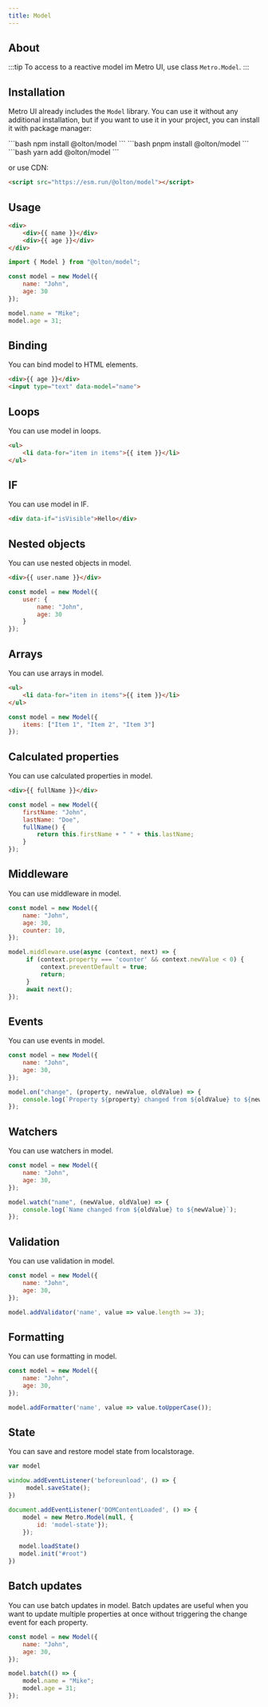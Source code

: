 ```yaml
---
title: Model
---
```



<div>
    <GithubButton user="olton" repo="model"/>
</div> 

<Leader content="Metro UI includes class Model to create reactive two-way binding."/>

## About

:::tip
To access to a reactive model im Metro UI, use class `Metro.Model`.
:::

## Installation
Metro UI already includes the `Model` library.
You can use it without any additional installation, but if you want to use it in your project, you can install it with package manager:

<Tabs>
    <TabItem label="npm" icon="seti:npm">
        ```bash
        npm install @olton/model
        ```
    </TabItem>
    <TabItem label="pnpm" icon="pnpm">
        ```bash
        pnpm install @olton/model
        ```
    </TabItem>
    <TabItem label="yarm" icon="seti:yarn">
        ```bash
        yarn add @olton/model
        ```
    </TabItem>
</Tabs>

or use CDN:

```html
<script src="https://esm.run/@olton/model"></script>
```

## Usage

```html title="index.html"
<div>
    <div>{{ name }}</div>
    <div>{{ age }}</div>
</div>  
```

```js title="index.js"
import { Model } from "@olton/model";

const model = new Model({
    name: "John",
    age: 30
});

model.name = "Mike";
model.age = 31;
```

## Binding

You can bind model to HTML elements.

```html
<div>{{ age }}</div>
<input type="text" data-model="name">
```

## Loops
You can use model in loops.

```html
<ul>
    <li data-for="item in items">{{ item }}</li>
</ul>
```

## IF
You can use model in IF.

```html
<div data-if="isVisible">Hello</div>
```

## Nested objects
You can use nested objects in model.

```html
<div>{{ user.name }}</div>
```

```js
const model = new Model({
    user: {
        name: "John",
        age: 30
    }
});
```

## Arrays
You can use arrays in model.

```html
<ul>
    <li data-for="item in items">{{ item }}</li>
</ul>
```

```js   
const model = new Model({
    items: ["Item 1", "Item 2", "Item 3"]
});
```

## Calculated properties
You can use calculated properties in model.

```html
<div>{{ fullName }}</div>
```

```js
const model = new Model({
    firstName: "John",
    lastName: "Doe",
    fullName() {
        return this.firstName + " " + this.lastName;
    }
});
```

## Middleware
You can use middleware in model.

```js
const model = new Model({
    name: "John",
    age: 30,
    counter: 10,
});

model.middleware.use(async (context, next) => {
     if (context.property === 'counter' && context.newValue < 0) {
         context.preventDefault = true;
         return;
     }
     await next();
});
```

## Events
You can use events in model.

```js
const model = new Model({
    name: "John",
    age: 30,
});

model.on("change", (property, newValue, oldValue) => {
    console.log(`Property ${property} changed from ${oldValue} to ${newValue}`);
});
```

## Watchers
You can use watchers in model.

```js   
const model = new Model({
    name: "John",
    age: 30,
});

model.watch("name", (newValue, oldValue) => {
    console.log(`Name changed from ${oldValue} to ${newValue}`);
});
```

## Validation
You can use validation in model.

```js
const model = new Model({
    name: "John",
    age: 30,
});

model.addValidator('name', value => value.length >= 3);
```

## Formatting
You can use formatting in model.

```js
const model = new Model({
    name: "John",
    age: 30,
});

model.addFormatter('name', value => value.toUpperCase());
```

## State
You can save and restore model state from localstorage.

```js
var model

window.addEventListener('beforeunload', () => {
     model.saveState();
})

document.addEventListener('DOMContentLoaded', () => {
    model = new Metro.Model(null, {
        id: 'model-state'});
    });

   model.loadState()
   model.init("#root")
})
```
## Batch updates
You can use batch updates in model. Batch updates are useful when you want to update multiple properties at once without triggering the change event for each property.

```js
const model = new Model({
    name: "John",
    age: 30,
});

model.batch(() => {
    model.name = "Mike";
    model.age = 31;
});
```
